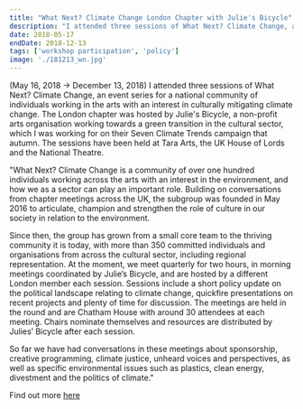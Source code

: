 ```yaml
---
title: "What Next? Climate Change London Chapter with Julie's Bicycle"
description: "I attended three sessions of What Next? Climate Change, an event series for a national community of individuals working in the arts with an interest in culturally mitigating climate change. The London chapter was hosted by Julie's Bicycle, a non-profit arts organisation working towards a green transition in the cultural sector, which I was working for on their Seven Climate Trends campaign that autumn. The sessions have been held at Tara Arts, the UK House of Lords and the National Theatre. (May 16, 2018 → December 13, 2018)"
date: 2018-05-17
endDate: 2018-12-13
tags: ['workshop participation', 'policy']
image: './181213_wn.jpg'
---
```


(May 16, 2018 → December 13, 2018) I attended three sessions of What Next? Climate Change, an event series for a national community of individuals working in the arts with an interest in culturally mitigating climate change. The London chapter was hosted by Julie's Bicycle, a non-profit arts organisation working towards a green transition in the cultural sector, which I was working for on their Seven Climate Trends campaign that autumn. The sessions have been held at Tara Arts, the UK House of Lords and the National Theatre.

"What Next? Climate Change is a community of over one hundred individuals working across the arts with an interest in the environment, and how we as a sector can play an important role. Building on conversations from chapter meetings across the UK, the subgroup was founded in May 2016 to articulate, champion and strengthen the role of culture in our society in relation to the environment.

Since then, the group has grown from a small core team to the thriving community it is today, with more than 350 committed individuals and organisations from across the cultural sector, including regional representation. At the moment, we meet quarterly for two hours, in morning meetings coordinated by Julie’s Bicycle, and are hosted by a different London member each session. Sessions include a short policy update on the political landscape relating to climate change, quickfire presentations on recent projects and plenty of time for discussion. The meetings are held in the round and are Chatham House with around 30 attendees at each meeting. Chairs nominate themselves and resources are distributed by Julies’ Bicycle after each session.

So far we have had conversations in these meetings about sponsorship, creative programming, climate justice, unheard voices and perspectives, as well as specific environmental issues such as plastics, clean energy, divestment and the politics of climate."

Find out more [here](https://www.juliesbicycle.com/what-next-cc)
